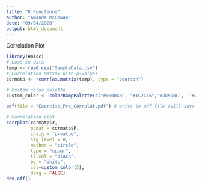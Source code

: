 ```yaml
---
title: "R Functions"
author: "Amanda McGowan"
date: "09/04/2020"
output: html_document
---
```


Correlation Plot 
```r
library(Hmisc)
# Load in data
temp <- read.csv("SampleData.csv")
# Correlation matrix with p-values
cormatp <- rcorr(as.matrix(temp), type = "pearson")

# Custom color palette
custom_color <- colorRampPalette(c("#00004B", "#1C2C75",'#38598C',	'#2B798B', '#1E9B8A',	'#85D54A',	'#FDE725', '#F9FB0E'))

pdf(file = "Exercise_Pre_Corrplot.pdf") # write to pdf file (will save to working directory)

# Correlation plot
corrplot(cormatp$r,
         p.mat = cormatp$P,
         insig = "p-value",
         sig.level = 0,
         method = "circle", 
         type = "upper",
         tl.col = "black",
         bg = "white",
         col=custom_color(5),
         diag = FALSE)
dev.off()

```


